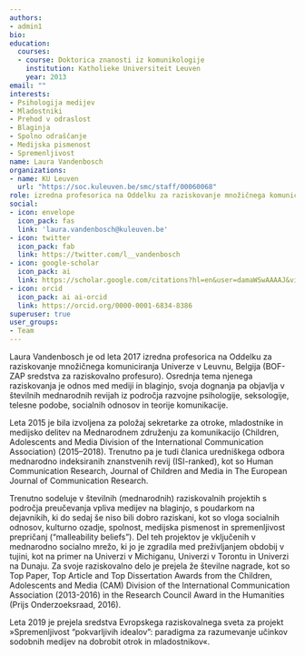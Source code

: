 ```yaml
---
authors:
- admin1
bio:
education:
  courses:
  - course: Doktorica znanosti iz komunikologije
    institution: Katholieke Universiteit Leuven
    year: 2013
email: ""
interests:
- Psihologija medijev
- Mladostniki
- Prehod v odraslost
- Blaginja
- Spolno odraščanje
- Medijska pismenost
- Spremenljivost
name: Laura Vandenbosch
organizations:
- name: KU Leuven
  url: "https://soc.kuleuven.be/smc/staff/00060068"
role: izredna profesorica na Oddelku za raziskovanje množičnega komuniciranja
social:
- icon: envelope
  icon_pack: fas
  link: 'laura.vandenbosch@kuleuven.be'
- icon: twitter
  icon_pack: fab
  link: https://twitter.com/l__vandenbosch
- icon: google-scholar
  icon_pack: ai
  link: https://scholar.google.com/citations?hl=en&user=damaWSwAAAAJ&view_op=list_works&citft=1&email_for_op=LucaCarbone.LC%40gmail.com&gmla=AJsN-F7t2CYHHlWeJY3deewm-X4ZMmGIyZTX8n6I4B0oyaPhiurr6O2RUvipMX5kj9NwSv5kCHA2iTvFV4Mkw7GA0m9U2mBQIWHnywgqOTMUu29QbimAgPW-k6oqxRFTvedMc-D8SrQc4AFyq6LA87ar4PJhZDpsA_B1-Z4uS742VbL1rEjrScyqh32yVBuYH_9IQXpNhLYqxWzdcpTOOOCxzpH6y9I_rk1ygE4T84JbQJD0nAO6CnsJZ1xjg5s4r59O_87gwvRR
- icon: orcid
  icon_pack: ai ai-orcid
  link: https://orcid.org/0000-0001-6834-8386
superuser: true
user_groups:
- Team
---
```


Laura Vandenbosch je od leta 2017 izredna profesorica na Oddelku za raziskovanje množičnega komuniciranja Univerze v Leuvnu, Belgija (BOF-ZAP sredstva za raziskovalno profesuro). Osrednja tema njenega raziskovanja je odnos med mediji in blaginjo, svoja dognanja pa objavlja v številnih mednarodnih revijah iz področja razvojne psihologije, seksologije, telesne podobe, socialnih odnosov in teorije komunikacije.

Leta 2015 je bila izvoljena za položaj sekretarke za otroke, mladostnike in medijsko delitev na Mednarodnem združenju za komunikacijo (Children, Adolescents and Media Division of the International Communication Association) (2015–2018). Trenutno pa je tudi članica uredniškega odbora mednarodno indeksiranih znanstvenih revij (ISI-ranked), kot so Human Communication Research, Journal of Children and Media in The European Journal of Communication Research.

Trenutno sodeluje v številnih (mednarodnih) raziskovalnih projektih s področja preučevanja vpliva medijev na blaginjo, s poudarkom na dejavnikih, ki do sedaj še niso bili dobro raziskani, kot so vloga socialnih odnosov, kulturno ozadje, spolnost, medijska pismenost in spremenljivost prepričanj (“malleability beliefs”). Del teh projektov je vključenih v mednarodno socialno mrežo, ki jo je zgradila med preživljanjem obdobij v tujini, kot na primer na Univerzi v Michiganu, Univerzi v Torontu in Univerzi na Dunaju. Za svoje raziskovalno delo je prejela že številne nagrade, kot so Top Paper, Top Article and Top Dissertation Awards from the Children, Adolescents and Media (CAM) Division of the International Communication Association (2013-2016) in the Research Council Award in the Humanities (Prijs Onderzoeksraad, 2016).

Leta 2019 je prejela sredstva Evropskega raziskovalnega sveta za projekt »Spremenljivost “pokvarljivih idealov”: paradigma za razumevanje učinkov sodobnih medijev na dobrobit otrok in mladostnikov«.
